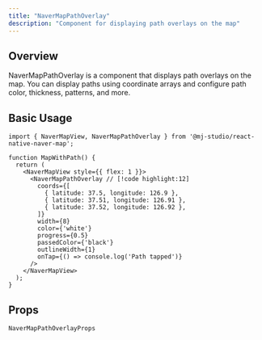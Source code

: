 ```yaml
---
title: "NaverMapPathOverlay"
description: "Component for displaying path overlays on the map"
---
```


## Overview

NaverMapPathOverlay is a component that displays path overlays on the map.
You can display paths using coordinate arrays and configure path color, thickness, patterns, and more.

## Basic Usage

```tsx
import { NaverMapView, NaverMapPathOverlay } from '@mj-studio/react-native-naver-map';

function MapWithPath() {
  return (
    <NaverMapView style={{ flex: 1 }}>
      <NaverMapPathOverlay // [!code highlight:12]
        coords={[
          { latitude: 37.5, longitude: 126.9 },
          { latitude: 37.51, longitude: 126.91 },
          { latitude: 37.52, longitude: 126.92 },
        ]}
        width={8}
        color={'white'}
        progress={0.5}
        passedColor={'black'}
        outlineWidth={1}
        onTap={() => console.log('Path tapped')}
      />
    </NaverMapView>
  );
}
```

## Props

`NaverMapPathOverlayProps`

<AutoTypeTable path="../src/component/NaverMapPathOverlay.tsx" name="NaverMapPathOverlayProps" />